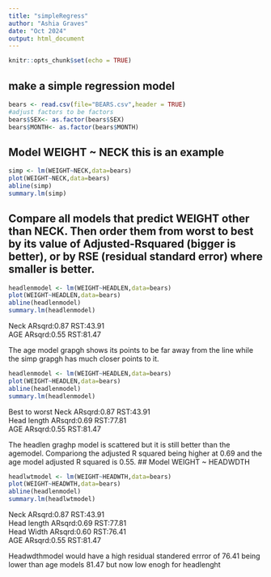 ```yaml
---
title: "simpleRegress"
author: "Ashia Graves"
date: "Oct 2024"
output: html_document
---
```


```r
knitr::opts_chunk$set(echo = TRUE)
```

## make a simple regression model

```r
bears <- read.csv(file="BEARS.csv",header = TRUE)
#adjust factors to be factors
bears$SEX<- as.factor(bears$SEX)
bears$MONTH<- as.factor(bears$MONTH)
```

## Model WEIGHT ~ NECK  this is an example  

```r
simp <- lm(WEIGHT~NECK,data=bears)
plot(WEIGHT~NECK,data=bears)
abline(simp)
summary.lm(simp)
```


## Compare all models that predict WEIGHT other than NECK. Then order them from worst to best by its value of Adjusted-Rsquared (bigger is better), or by RSE (residual standard error) where smaller is better. 



```r
headlenmodel <- lm(WEIGHT~HEADLEN,data=bears)
plot(WEIGHT~HEADLEN,data=bears)
abline(headlenmodel)
summary.lm(headlenmodel)
```

 Neck         ARsqrd:0.87     RST:43.91  
 AGE          ARsqrd:0.55     RST:81.47  

The age model grapgh shows its points to be far away from the line while the simp grapgh has much closer points to it.

```r
headlenmodel <- lm(WEIGHT~HEADLEN,data=bears)
plot(WEIGHT~HEADLEN,data=bears)
abline(headlenmodel)
summary.lm(headlenmodel)
```
 
 Best to worst
 Neck         ARsqrd:0.87     RST:43.91  
 Head length  ARsqrd:0.69     RST:77.81  
 AGE          ARsqrd:0.55     RST:81.47  
 
 The headlen graghp model is scattered but it is still better than the agemodel. Compariong the adjusted R squared being higher at 0.69  and the age model adjusted R squared is 0.55.
## Model WEIGHT ~ HEADWDTH
```r
headlwtmodel <- lm(WEIGHT~HEADWTH,data=bears)
plot(WEIGHT~HEADWTH,data=bears)
abline(headlenmodel)
summary.lm(headlwtmodel)
```
  Neck         ARsqrd:0.87     RST:43.91  
 Head length  ARsqrd:0.69     RST:77.81  
 Head Width   ARsqrd:0.60     RST:76.41  
 AGE          ARsqrd:0.55     RST:81.47  
 
 Headwdthmodel would have a high residual standered errror of 76.41 being lower than age models 81.47 but now low enogh for headlenght


















